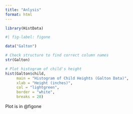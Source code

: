 ```yaml
---
title: "Anlysis"
format: html
---
```


```r
library(HistData)
```

```r
#| fig-label: figone

data("Galton")

# Check structure to find correct column names
str(Galton)

# Plot histogram of child's height
hist(Galton$child, 
     main = "Histogram of Child Heights (Galton Data)",
     xlab = "Height (inches)",
     col = "lightgreen",
     border = "white",
     breaks = 20)
```

Plot is in @figone 